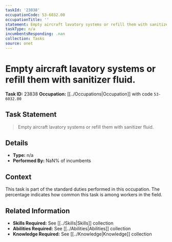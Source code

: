 ```yaml
---
taskId: '23838'
occupationCode: 53-6032.00
occupationTitle: ''
statement: Empty aircraft lavatory systems or refill them with sanitizer fluid.
taskType: n/a
incumbentsResponding: .nan
collection: Tasks
source: onet
---
```

# Empty aircraft lavatory systems or refill them with sanitizer fluid.

**Task ID:** 23838
**Occupation:** [[../Occupations|Occupation]] with code `53-6032.00`

## Task Statement

> Empty aircraft lavatory systems or refill them with sanitizer fluid.

## Details

- **Type:** n/a
- **Performed By:** NaN% of incumbents

## Context

This task is part of the standard duties performed in this occupation. The percentage indicates how common this task is among workers in the field.

## Related Information

- **Skills Required:** See [[../Skills|Skills]] collection
- **Abilities Required:** See [[../Abilities|Abilities]] collection
- **Knowledge Required:** See [[../Knowledge|Knowledge]] collection

